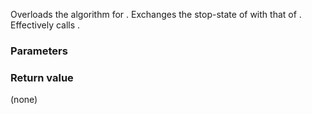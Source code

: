 {{title|swap{{small|(std::stop_source)}}}}
{{cpp/thread/stop_source/navbar}}
{{ddcl|since=c++20|
friend void swap( stop_source&amp; lhs, stop_source&amp; rhs ) noexcept;
}}

Overloads the {{lc|std::swap}} algorithm for {{lc|std::stop_source}}. Exchanges the stop-state of {{c|lhs}} with that of {{c|rhs}}. Effectively calls {{c|lhs.swap(rhs)}}.

{{cpp/hidden friend|std::stop_source}}

===Parameters===
{{par begin}}
{{par|lhs, rhs|{{tt|stop_source}}s to swap}}
{{par end}}

===Return value===
(none)

{{langlinks|es|ja|ru|zh}}